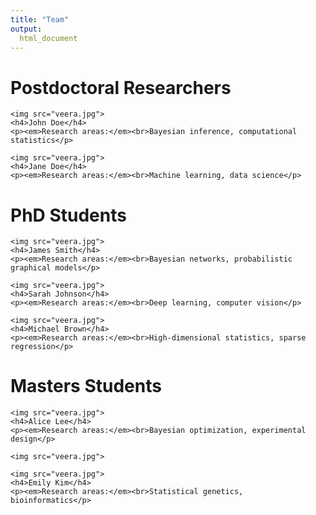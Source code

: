 ```yaml
---
title: "Team"
output:
  html_document
---
```


# Postdoctoral Researchers

<div class="row">
<div class="col-sm-3">
    <img src="veera.jpg">
    <h4>John Doe</h4>
    <p><em>Research areas:</em><br>Bayesian inference, computational statistics</p>
</div>
<div class="col-sm-3">
    <img src="veera.jpg">
    <h4>Jane Doe</h4>
    <p><em>Research areas:</em><br>Machine learning, data science</p>
</div>
</div>

# PhD Students

<div class="row">
<div class="col-sm-4">
    <img src="veera.jpg">
    <h4>James Smith</h4>
    <p><em>Research areas:</em><br>Bayesian networks, probabilistic graphical models</p>
</div>
<div class="col-sm-4">
    <img src="veera.jpg">
    <h4>Sarah Johnson</h4>
    <p><em>Research areas:</em><br>Deep learning, computer vision</p>
</div>
<div class="col-sm-4">
    <img src="veera.jpg">
    <h4>Michael Brown</h4>
    <p><em>Research areas:</em><br>High-dimensional statistics, sparse regression</p>
</div>
</div>

# Masters Students

<div class="row">
<div class="col-sm-4">
    <img src="veera.jpg">
    <h4>Alice Lee</h4>
    <p><em>Research areas:</em><br>Bayesian optimization, experimental design</p>
</div>
<div class="col-sm-4">
    <img src="veera.jpg">
</div>
<div class="col-sm-4">
    <img src="veera.jpg">
    <h4>Emily Kim</h4>
    <p><em>Research areas:</em><br>Statistical genetics, bioinformatics</p>
</div>
</div>
